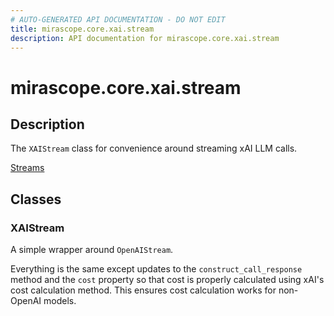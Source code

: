 ```yaml
---
# AUTO-GENERATED API DOCUMENTATION - DO NOT EDIT
title: mirascope.core.xai.stream
description: API documentation for mirascope.core.xai.stream
---
```


# mirascope.core.xai.stream

<ApiType type="Module" />

## Description

The `XAIStream` class for convenience around streaming xAI LLM calls.

<Info title="Usage">

[Streams](/docs/mirascope/learn/streams)

</Info>

## Classes

### XAIStream

A simple wrapper around `OpenAIStream`.

Everything is the same except updates to the `construct_call_response` method and
the `cost` property so that cost is properly calculated using xAI's cost
calculation method. This ensures cost calculation works for non-OpenAI models.


